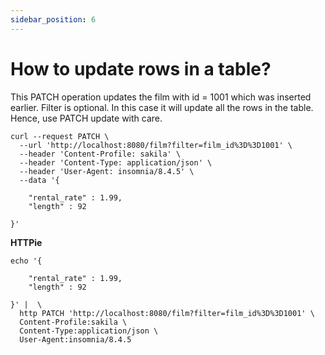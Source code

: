 ```yaml
---
sidebar_position: 6
---
```


# How to update rows in a table?





This PATCH operation updates the film with id = 1001 which was inserted earlier. Filter is optional. In this case it will update all the rows in the table. Hence, use PATCH update with care.

```Shell
curl --request PATCH \
  --url 'http://localhost:8080/film?filter=film_id%3D%3D1001' \
  --header 'Content-Profile: sakila' \
  --header 'Content-Type: application/json' \
  --header 'User-Agent: insomnia/8.4.5' \
  --data '{

	"rental_rate" : 1.99,
	"length" : 92

}'
```
**HTTPie**

```Shell
echo '{

	"rental_rate" : 1.99,
	"length" : 92

}' |  \
  http PATCH 'http://localhost:8080/film?filter=film_id%3D%3D1001' \
  Content-Profile:sakila \
  Content-Type:application/json \
  User-Agent:insomnia/8.4.5
```

